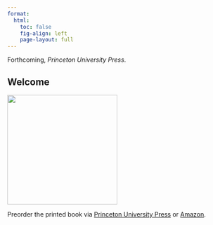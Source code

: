 ```yaml
---
format: 
  html:
    toc: false
    fig-align: left
    page-layout: full
---
```


Forthcoming, *Princeton University Press*.

::: {.content-hidden}

# Welcome {.unnumbered}

:::

![](/figures/cover.jpg){width=250px}

Preorder the printed book via [Princeton University Press](https://press.princeton.edu/books/paperback/9780691199573/research-design-in-the-social-sciences) or [Amazon](https://www.amazon.com/Research-Design-Social-Sciences-Declaration/dp/0691199574/?&_encoding=UTF8&tag=declaredesign-20&linkCode=ur2&linkId=84be1f952d1d7aaaa5be867eade93474&camp=1789&creative=9325).
